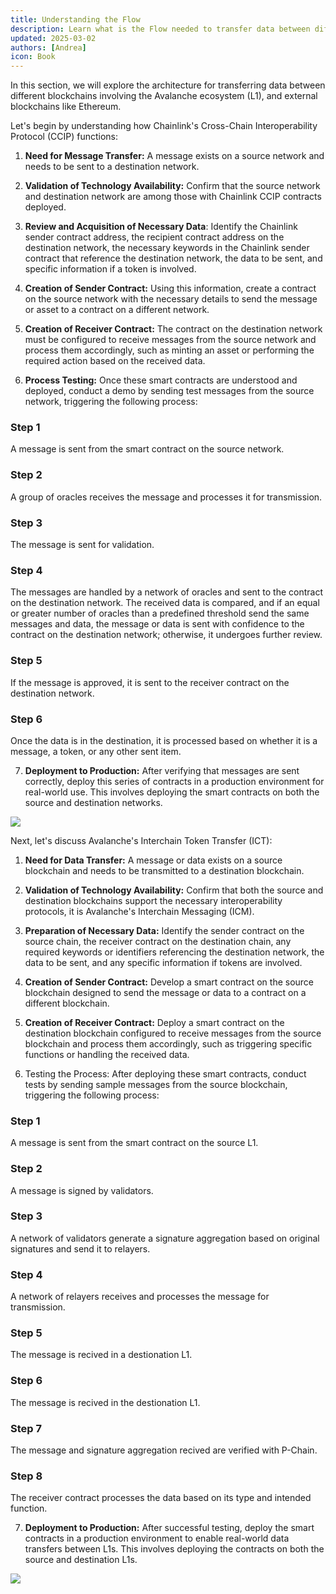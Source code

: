 ```yaml
---
title: Understanding the Flow
description: Learn what is the Flow needed to transfer data between different networks from Avalanche and other ecosystem.
updated: 2025-03-02
authors: [Andrea]
icon: Book
---
```



In this section, we will explore the architecture for transferring data between different blockchains involving the Avalanche ecosystem (L1), and external blockchains like Ethereum.

Let's begin by understanding how Chainlink's Cross-Chain Interoperability Protocol (CCIP) functions:

1. **Need for Message Transfer:** A message exists on a source network and needs to be sent to a destination network.

2. **Validation of Technology Availability:** Confirm that the source network and destination network are among those with Chainlink CCIP contracts deployed.

3. **Review and Acquisition of Necessary Data**: Identify the Chainlink sender contract address, the recipient contract address on the destination network, the necessary keywords in the Chainlink sender contract that reference the destination network, the data to be sent, and specific information if a token is involved.

4. **Creation of Sender Contract:** Using this information, create a contract on the source network with the necessary details to send the message or asset to a contract on a different network.

5. **Creation of Receiver Contract:** The contract on the destination network must be configured to receive messages from the source network and process them accordingly, such as minting an asset or performing the required action based on the received data.

6. **Process Testing:** Once these smart contracts are understood and deployed, conduct a demo by sending test messages from the source network, triggering the following process:

<Steps>
<Step>

### Step 1

A message is sent from the smart contract on the source network.

</Step>
<Step>

### Step 2

A group of oracles receives the message and processes it for transmission.

</Step>
<Step>

### Step 3

The message is sent for validation.

</Step>
<Step>

### Step 4

The messages are handled by a network of oracles and sent to the contract on the destination network. The received data is compared, and if an equal or greater number of oracles than a predefined threshold send the same messages and data, the message or data is sent with confidence to the contract on the destination network; otherwise, it undergoes further review.

</Step>
<Step>

### Step 5

If the message is approved, it is sent to the receiver contract on the destination network.

</Step>
<Step>

### Step 6

Once the data is in the destination, it is processed based on whether it is a message, a token, or any other sent item.

</Step>
</Steps>

7. **Deployment to Production:** After verifying that messages are sent correctly, deploy this series of contracts in a production environment for real-world use. This involves deploying the smart contracts on both the source and destination networks.

![](/course-images/ccip-ict/ccip-diagram.gif)

Next, let's discuss Avalanche's Interchain Token Transfer (ICT):

1. **Need for Data Transfer:** A message or data exists on a source blockchain and needs to be transmitted to a destination blockchain.

2. **Validation of Technology Availability:** Confirm that both the source and destination blockchains support the necessary interoperability protocols, it is Avalanche's Interchain Messaging (ICM).​

3. **Preparation of Necessary Data:** Identify the sender contract on the source chain, the receiver contract on the destination chain, any required keywords or identifiers referencing the destination network, the data to be sent, and any specific information if tokens are involved.​

4. **Creation of Sender Contract:** Develop a smart contract on the source blockchain designed to send the message or data to a contract on a different blockchain.​

5. **Creation of Receiver Contract:** Deploy a smart contract on the destination blockchain configured to receive messages from the source blockchain and process them accordingly, such as triggering specific functions or handling the received data.

6. Testing the Process: After deploying these smart contracts, conduct tests by sending sample messages from the source blockchain, triggering the following process:​

<Steps>
<Step>

### Step 1

A message is sent from the smart contract on the source L1.

</Step>
<Step>

### Step 2

A message is signed by validators.

</Step>
<Step>

### Step 3

A network of validators generate a signature aggregation based on original signatures and send it to relayers.

</Step>
<Step>

### Step 4

A network of relayers receives and processes the message for transmission.

</Step>
<Step>

### Step 5

The message is recived in a destionation L1.

</Step>
<Step>

### Step 6

The message is recived in the destionation L1.

</Step>
<Step>

### Step 7

The message and signature aggregation recived are verified with P-Chain.

</Step>
<Step>

### Step 8

The receiver contract processes the data based on its type and intended function.​

</Step>
</Steps>

7. **Deployment to Production:** After successful testing, deploy the smart contracts in a production environment to enable real-world data transfers between L1s. This involves deploying the contracts on both the source and destination L1s.

<img src="/course-images/ictt/ictt.png" class="mx-auto"/>
